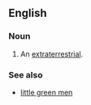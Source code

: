 ==English==

===Noun===
{{en-noun|sg=[[bug]]-[[eyed]] [[monster]]}}

# {{science fiction|derogatory}} An [[extraterrestrial]].

===See also===
* [[little green men]]